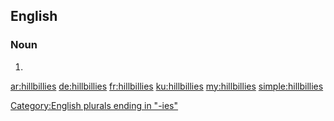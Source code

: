 ==English==

===Noun===
{{head|en}}

# {{plural of|hillbilly}}

[[Category:English plurals ending in "-ies"]]

[[ar:hillbillies]]
[[de:hillbillies]]
[[fr:hillbillies]]
[[ku:hillbillies]]
[[my:hillbillies]]
[[simple:hillbillies]]